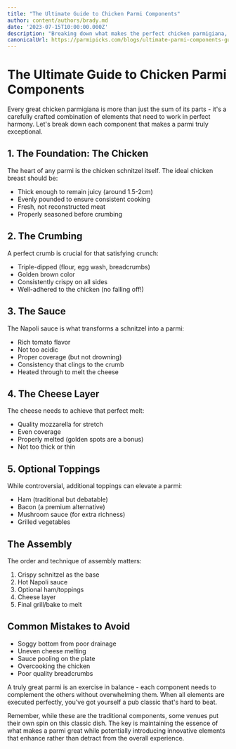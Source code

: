 ```yaml
---
title: "The Ultimate Guide to Chicken Parmi Components"
author: content/authors/brady.md
date: '2023-07-15T10:00:00.000Z'
description: "Breaking down what makes the perfect chicken parmigiana, from the schnitzel to the toppings."
canonicalUrl: https://parmipicks.com/blogs/ultimate-parmi-components-guide
---
```


# The Ultimate Guide to Chicken Parmi Components

Every great chicken parmigiana is more than just the sum of its parts - it's a carefully crafted combination of elements that need to work in perfect harmony. Let's break down each component that makes a parmi truly exceptional.

## 1. The Foundation: The Chicken

The heart of any parmi is the chicken schnitzel itself. The ideal chicken breast should be:
- Thick enough to remain juicy (around 1.5-2cm)
- Evenly pounded to ensure consistent cooking
- Fresh, not reconstructed meat
- Properly seasoned before crumbing

## 2. The Crumbing

A perfect crumb is crucial for that satisfying crunch:
- Triple-dipped (flour, egg wash, breadcrumbs)
- Golden brown color
- Consistently crispy on all sides
- Well-adhered to the chicken (no falling off!)

## 3. The Sauce

The Napoli sauce is what transforms a schnitzel into a parmi:
- Rich tomato flavor
- Not too acidic
- Proper coverage (but not drowning)
- Consistency that clings to the crumb
- Heated through to melt the cheese

## 4. The Cheese Layer

The cheese needs to achieve that perfect melt:
- Quality mozzarella for stretch
- Even coverage
- Properly melted (golden spots are a bonus)
- Not too thick or thin

## 5. Optional Toppings

While controversial, additional toppings can elevate a parmi:
- Ham (traditional but debatable)
- Bacon (a premium alternative)
- Mushroom sauce (for extra richness)
- Grilled vegetables

## The Assembly

The order and technique of assembly matters:
1. Crispy schnitzel as the base
2. Hot Napoli sauce
3. Optional ham/toppings
4. Cheese layer
5. Final grill/bake to melt

## Common Mistakes to Avoid

- Soggy bottom from poor drainage
- Uneven cheese melting
- Sauce pooling on the plate
- Overcooking the chicken
- Poor quality breadcrumbs

A truly great parmi is an exercise in balance - each component needs to complement the others without overwhelming them. When all elements are executed perfectly, you've got yourself a pub classic that's hard to beat.

Remember, while these are the traditional components, some venues put their own spin on this classic dish. The key is maintaining the essence of what makes a parmi great while potentially introducing innovative elements that enhance rather than detract from the overall experience. 